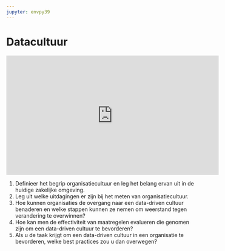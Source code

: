 ```yaml
---
jupyter: envpy39
---
```


# Datacultuur

::: {.ratio .ratio-16x9 .my-5}
<iframe width="560" height="315" src="https://www.youtube.com/embed/VAq7qJ2nzAQ?si=ebbVCTN7hFS9T3Bo" title="YouTube video player" frameborder="0" allow="accelerometer; autoplay; clipboard-write; encrypted-media; gyroscope; picture-in-picture; web-share" allowfullscreen>

</iframe>
:::

1.  Definieer het begrip organisatiecultuur en leg het belang ervan uit in de huidige zakelijke omgeving.
2.  Leg uit welke uitdagingen er zijn bij het meten van organisatiecultuur.
3.  Hoe kunnen organisaties de overgang naar een data-driven cultuur benaderen en welke stappen kunnen ze nemen om weerstand tegen verandering te overwinnen?
4.  Hoe kan men de effectiviteit van maatregelen evalueren die genomen zijn om een data-driven cultuur te bevorderen?
5.  Als u de taak krijgt om een data-driven cultuur in een organisatie te bevorderen, welke best practices zou u dan overwegen?

